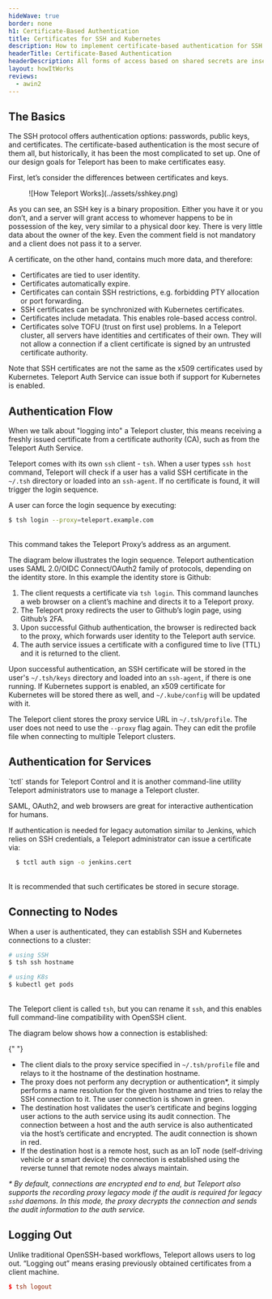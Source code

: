 ```yaml
---
hideWave: true
border: none
h1: Certificate-Based Authentication
title: Certificates for SSH and Kubernetes
description: How to implement certificate-based authentication for SSH and Kubernetes access. How to manage certificate authorities.
headerTitle: Certificate-Based Authentication
headerDescription: All forms of access based on shared secrets are insecure. Certificate-based access is the better option. This section explains how Teleport implements certificate-based authentication for SSH, Kubernetes and other supported protocols
layout: howItWorks
reviews:
  - awin2
---
```



## The Basics

The SSH protocol offers authentication options: passwords, public keys, and certificates. The certificate-based authentication is the most secure of them all, but historically, it has been the most complicated to set up. One of our design goals for Teleport has been to make certificates easy.

First, let’s consider the differences between certificates and keys.

<Figure
  caption="Figure 1: Public SSH key and a Certificate"
  width={600} height={252}
  imagePositioning="left"
  xMargin={0}
>
    ![How Teleport Works](../assets/sshkey.png)
</Figure>

As you can see, an SSH key is a binary proposition. Either you have it or you don’t, and a server will grant access to whomever happens to be in possession of the key, very similar to a physical door key. There is very little data about the owner of the key. Even the comment field is not mandatory and a client does not pass it to a server.

A certificate, on the other hand, contains much more data, and therefore:

- Certificates are tied to user identity.
- Certificates automatically expire.
- Certificates can contain SSH restrictions, e.g. forbidding PTY allocation or port forwarding.
- SSH certificates can be synchronized with Kubernetes certificates.
- Certificates include metadata. This enables role-based access control.
- Certificates solve TOFU (trust on first use) problems. In a Teleport cluster, all servers have identities and certificates of their own. They will not allow a connection if a client certificate is signed by an untrusted certificate authority.

Note that SSH certificates are not the same as the x509 certificates used by Kubernetes. Teleport Auth Service can issue both if support for Kubernetes is enabled.

## Authentication Flow

<Sidebar title="What is Login?" hiddenOnMobile={false}>
  When we talk about "logging into" a Teleport cluster, this means receiving a
  freshly issued certificate from a certificate authority (CA), such as from the
  Teleport Auth Service.
</Sidebar>

Teleport comes with its own `ssh` client - `tsh`. When a user types `ssh host` command,
Teleport will check if a user has a valid SSH certificate in the `~/.tsh` directory or loaded into an
`ssh-agent`. If no certificate is found, it will trigger the login sequence.

A user can force the login sequence by executing:

```bash
$ tsh login --proxy=teleport.example.com
```

&nbsp;  
This command takes the Teleport Proxy’s address as an argument.

The diagram below illustrates the login sequence. Teleport authentication uses SAML 2.0/OIDC Connect/OAuth2 family of protocols,
depending on the identity store. In this example the identity store is Github:

<NextImage
  src="../assets/teleport-proxy.png"
  alt="Teleport Proxy"
  height={348}
  width={600}
/>

1. The client requests a certificate via `tsh login`. This command launches a web browser on a client’s machine and directs it to a Teleport proxy.
2. The Teleport proxy redirects the user to Github’s login page, using Github’s 2FA.
3. Upon successful Github authentication, the browser is redirected back to the proxy, which forwards user identity to the Teleport auth service.
4. The auth service issues a certificate with a configured time to live (TTL) and it is returned to the client.

Upon successful authentication, an SSH certificate will be stored in the user's `~/.tsh/keys` directory and loaded into an `ssh-agent`, if there is one running. If Kubernetes support is enabled, an x509 certificate for Kubernetes will be stored there as well, and `~/.kube/config` will be updated with it.

The Teleport client stores the proxy service URL in `~/.tsh/profile`. The user does not need to use the `--proxy` flag again. They can edit the profile file when connecting to multiple Teleport clusters.

<Feedback reviews={meta.reviews} />

## Authentication for Services

<Sidebar title="What is tctl?" hiddenOnMobile={false}>
  `tctl` stands for Teleport Control and it is another command-line utility
  Teleport administrators use to manage a Teleport cluster.
</Sidebar>

SAML, OAuth2, and web browsers are great for interactive authentication for humans.

If authentication is needed for legacy automation similar to Jenkins, which relies on SSH credentials, a Teleport administrator can issue a certificate via:

```bash
  $ tctl auth sign -o jenkins.cert
```

&nbsp;  
It is recommended that such certificates be stored in secure storage.

## Connecting to Nodes

When a user is authenticated, they can establish SSH and Kubernetes connections to a cluster:

```bash
# using SSH
$ tsh ssh hostname

# using K8s
$ kubectl get pods
```

&nbsp;  
The Teleport client is called `tsh`, but you can rename it `ssh`, and this enables full command-line compatibility with OpenSSH client.

The diagram below shows how a connection is established:

{" "}

<NextImage
  src="../assets/teleport-connection.png"
  alt="SSH Key"
  height={300}
  width={600}
/>

- The client dials to the proxy service specified in `~/.tsh/profile` file and relays to it the hostname of the destination hostname.
- The proxy does not perform any decryption or authentication\*, it simply performs a name resolution for the given hostname and tries to relay the SSH connection to it. The user connection is shown in green.
- The destination host validates the user’s certificate and begins logging user actions to the auth service using its audit connection. The connection between a host and the auth service is also authenticated via the host’s certificate and encrypted. The audit connection is shown in red.
- If the destination host is a remote host, such as an IoT node (self-driving vehicle or a smart device) the connection is established using the reverse tunnel that remote nodes always maintain.

_\* By default, connections are encrypted end to end, but Teleport also supports the recording proxy legacy mode if the audit is required for legacy `sshd` daemons. In this mode, the proxy decrypts the connection and sends the audit information to the auth service._

## Logging Out

Unlike traditional OpenSSH-based workflows, Teleport allows users to log out. “Logging out” means erasing previously obtained certificates from a client machine.

```toml
$ tsh logout
```